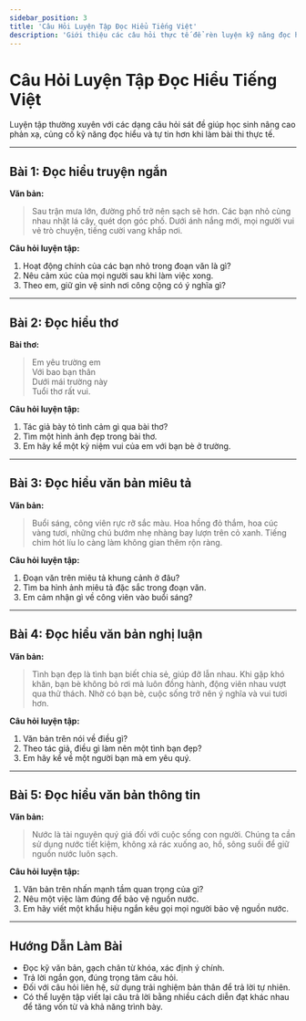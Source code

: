 ```yaml
---
sidebar_position: 3
title: 'Câu Hỏi Luyện Tập Đọc Hiểu Tiếng Việt'
description: 'Giới thiệu các câu hỏi thực tế để rèn luyện kỹ năng đọc hiểu tiếng Việt.'
---
```


# Câu Hỏi Luyện Tập Đọc Hiểu Tiếng Việt

Luyện tập thường xuyên với các dạng câu hỏi sát đề giúp học sinh nâng cao phản xạ, củng cố kỹ năng đọc hiểu và tự tin hơn khi làm bài thi thực tế.

---

## Bài 1: Đọc hiểu truyện ngắn

**Văn bản:**  
> Sau trận mưa lớn, đường phố trở nên sạch sẽ hơn. Các bạn nhỏ cùng nhau nhặt lá cây, quét dọn góc phố. Dưới ánh nắng mới, mọi người vui vẻ trò chuyện, tiếng cười vang khắp nơi.

**Câu hỏi luyện tập:**  
1. Hoạt động chính của các bạn nhỏ trong đoạn văn là gì?
2. Nêu cảm xúc của mọi người sau khi làm việc xong.
3. Theo em, giữ gìn vệ sinh nơi công cộng có ý nghĩa gì?

---

## Bài 2: Đọc hiểu thơ

**Bài thơ:**  
> Em yêu trường em  
> Với bao bạn thân  
> Dưới mái trường này  
> Tuổi thơ rất vui.

**Câu hỏi luyện tập:**  
1. Tác giả bày tỏ tình cảm gì qua bài thơ?
2. Tìm một hình ảnh đẹp trong bài thơ.
3. Em hãy kể một kỷ niệm vui của em với bạn bè ở trường.

---

## Bài 3: Đọc hiểu văn bản miêu tả

**Văn bản:**  
> Buổi sáng, công viên rực rỡ sắc màu. Hoa hồng đỏ thắm, hoa cúc vàng tươi, những chú bướm nhẹ nhàng bay lượn trên cỏ xanh. Tiếng chim hót líu lo càng làm không gian thêm rộn ràng.

**Câu hỏi luyện tập:**  
1. Đoạn văn trên miêu tả khung cảnh ở đâu?
2. Tìm ba hình ảnh miêu tả đặc sắc trong đoạn văn.
3. Em cảm nhận gì về công viên vào buổi sáng?

---

## Bài 4: Đọc hiểu văn bản nghị luận

**Văn bản:**  
> Tình bạn đẹp là tình bạn biết chia sẻ, giúp đỡ lẫn nhau. Khi gặp khó khăn, bạn bè không bỏ rơi mà luôn đồng hành, động viên nhau vượt qua thử thách. Nhờ có bạn bè, cuộc sống trở nên ý nghĩa và vui tươi hơn.

**Câu hỏi luyện tập:**  
1. Văn bản trên nói về điều gì?
2. Theo tác giả, điều gì làm nên một tình bạn đẹp?
3. Em hãy kể về một người bạn mà em yêu quý.

---

## Bài 5: Đọc hiểu văn bản thông tin

**Văn bản:**  
> Nước là tài nguyên quý giá đối với cuộc sống con người. Chúng ta cần sử dụng nước tiết kiệm, không xả rác xuống ao, hồ, sông suối để giữ nguồn nước luôn sạch.

**Câu hỏi luyện tập:**  
1. Văn bản trên nhấn mạnh tầm quan trọng của gì?
2. Nêu một việc làm đúng để bảo vệ nguồn nước.
3. Em hãy viết một khẩu hiệu ngắn kêu gọi mọi người bảo vệ nguồn nước.

---

## Hướng Dẫn Làm Bài

- Đọc kỹ văn bản, gạch chân từ khóa, xác định ý chính.
- Trả lời ngắn gọn, đúng trọng tâm câu hỏi.
- Đối với câu hỏi liên hệ, sử dụng trải nghiệm bản thân để trả lời tự nhiên.
- Có thể luyện tập viết lại câu trả lời bằng nhiều cách diễn đạt khác nhau để tăng vốn từ và khả năng trình bày.
